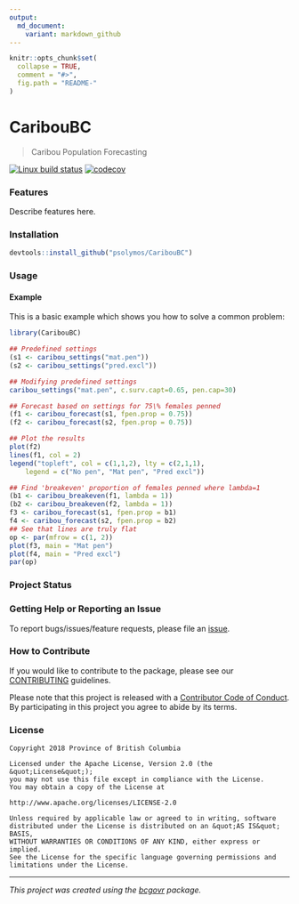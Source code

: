 ```yaml
---
output:
  md_document:
    variant: markdown_github
---
```


```r
knitr::opts_chunk$set(
  collapse = TRUE,
  comment = "#>",
  fig.path = "README-"
)
```

# CaribouBC

> Caribou Population Forecasting

[![Linux build status](https://travis-ci.org/psolymos/CaribouBC.svg?branch=master)](https://travis-ci.org/psolymos/CaribouBC)
[![codecov](https://codecov.io/gh/psolymos/CaribouBC/branch/master/graph/badge.svg)](https://codecov.io/gh/psolymos/CaribouBC)

### Features

Describe features here.

### Installation

```r
devtools::install_github("psolymos/CaribouBC")
```

### Usage

#### Example

This is a basic example which shows you how to solve a common problem:

```r
library(CaribouBC)

## Predefined settings
(s1 <- caribou_settings("mat.pen"))
(s2 <- caribou_settings("pred.excl"))

## Modifying predefined settings
caribou_settings("mat.pen", c.surv.capt=0.65, pen.cap=30)

## Forecast based on settings for 75\% females penned
(f1 <- caribou_forecast(s1, fpen.prop = 0.75))
(f2 <- caribou_forecast(s2, fpen.prop = 0.75))

## Plot the results
plot(f2)
lines(f1, col = 2)
legend("topleft", col = c(1,1,2), lty = c(2,1,1),
    legend = c("No pen", "Mat pen", "Pred excl"))

## Find 'breakeven' proportion of females penned where lambda=1
(b1 <- caribou_breakeven(f1, lambda = 1))
(b2 <- caribou_breakeven(f2, lambda = 1))
f3 <- caribou_forecast(s1, fpen.prop = b1)
f4 <- caribou_forecast(s2, fpen.prop = b2)
## See that lines are truly flat
op <- par(mfrow = c(1, 2))
plot(f3, main = "Mat pen")
plot(f4, main = "Pred excl")
par(op)
```

### Project Status

### Getting Help or Reporting an Issue

To report bugs/issues/feature requests, please file an [issue](https://github.com/psolymos/CaribouBC/issues/).

### How to Contribute

If you would like to contribute to the package, please see our 
[CONTRIBUTING](CONTRIBUTING.md) guidelines.

Please note that this project is released with a [Contributor Code of Conduct](CODE_OF_CONDUCT.md). By participating in this project you agree to abide by its terms.

### License

```
Copyright 2018 Province of British Columbia

Licensed under the Apache License, Version 2.0 (the &quot;License&quot;);
you may not use this file except in compliance with the License.
You may obtain a copy of the License at

http://www.apache.org/licenses/LICENSE-2.0

Unless required by applicable law or agreed to in writing, software distributed under the License is distributed on an &quot;AS IS&quot; BASIS,
WITHOUT WARRANTIES OR CONDITIONS OF ANY KIND, either express or implied.
See the License for the specific language governing permissions and limitations under the License.
```

---
*This project was created using the [bcgovr](https://github.com/bcgov/bcgovr) package.* 
